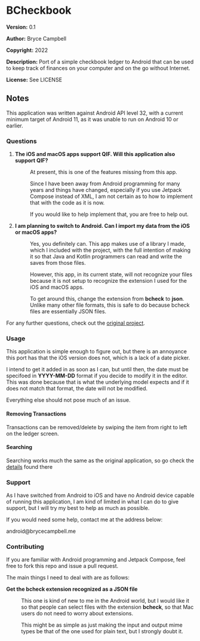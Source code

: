 =BCheckbook=

'''Version:''' 0.1

'''Author:'''  Bryce Campbell

'''Copyright:''' 2022

'''Description:''' Port of a simple checkbook ledger to Android that can be used to keep track of finances on your computer and on the go without Internet.

'''License:''' See LICENSE

==Notes==

This application was written against Android API level 32, with a current minimum target of Android 11, as it was unable to run on Android 10 or earlier.

===Questions===

<ol>
<li>
<dl>
<dt style="font-weight:bold">The iOS and macOS apps support QIF. Will this application also support QIF?</dt>
<dd>
<p>At present, this is one of the features missing from this app.</p>
<p>Since I have been away from Android programming for many years 
and things have changed, especially if you use Jetpack Compose instead of XML, I am not certain as to how to implement that with the code 
as it is now.</p>
<p>If you would like to help implement that, you are free to help out.</p>
</dd>
</dl>
</li>
<li>
<dl>
<dt style="font-weight:bold">I am planning to switch to Android. Can I import my data from the iOS or macOS apps?</dt>
<dd>
<p>Yes, you definitely can. This app makes use of a library I made, which I included with the project, with the full intention 
of making it so that Java and Kotlin programmers can read and write the saves from those files.</p>
<p>However, this app, in its current state, will not recognize your files 
because it is not setup to recognize the extension I used for the iOS and macOS apps.</p>
<p>To get around this, change the extension from <strong>bcheck</strong> to <strong>json</strong>. 
Unlike many other file formats, this is safe to do because bcheck files are essentially JSON files.</p>
</dd>
</dl>
</li>
</ol>

For any further questions, check out the <a href="https://github.com/bryceac/BCheckbook">original project</a>.

===Usage===

This application is simple enough to figure out, 
but there is an annoyance this port has that the iOS version does not,
which is a lack of a date picker.

I intend to get it added in as soon as I can, but until then, 
the date must be specifoed in <strong>YYYY-MM-DD</strong> format 
if you decide to modify it in the editor. 
This was done because that is what 
the underlying model expects and if it does not match that format, 
the date will not be modified.

Everything else should not pose much of an issue.

====Removing Transactions====

Transactions can be removed/delete 
by swiping the item from right to left on the ledger screen.

====Searching====

Searching works much the same as the original application, 
so go check the <a href="https://github.com/bryceac/BCheckbook/blob/main/README.mediawiki#Searching_Records">details</a> found there

===Support===

As I have switched from Android to iOS and 
have no Android device capable of running this application, 
I am kind of limited in what I can do to give support, 
but I will try my best to help as much as possible.

If you would need some help, contact me at the address below:

android@brycecampbell.me

===Contributing===

If you are familiar with Android programming and Jetpack Compose, feel free to fork this repo and issue a pull request.

The main things I need to deal with are as follows:

<dl>
<dt style="font-weight:bold">Get the bcheck extension recognized as a JSON file</dt>
<dd>
<p>This one is kind of new to me in the Android world, but I would like it so that people can select files with the extension 
<strong>bcheck</strong>, so that Mac users do not need to worry about extensions.</p>
<p>This might be as simple as just making the input and output mime types be that of the one used for plain text, 
but I strongly doubt it.</p>
</dd>
</dl>
